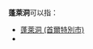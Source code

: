 '''蓬萊洞'''可以指：
*[[蓬萊洞_(首爾特別市)|蓬萊洞 (首爾特別市)]]
*{{Link-ko|蓬萊洞 (釜山廣域市)|봉래동 (부산)}}
{{disambiguation|Cat=三字地名消歧义}}
